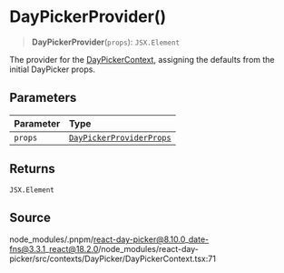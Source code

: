 # DayPickerProvider()

<a id="undefined" name="undefined"></a>

> **DayPickerProvider**(`props`): `JSX.Element`

The provider for the [DayPickerContext](/docs/api/main/variables/DayPickerContext.md), assigning the defaults from the
initial DayPicker props.

## Parameters

| Parameter | Type |
| :------ | :------ |
| `props` | [`DayPickerProviderProps`](/docs/api/main/interfaces/DayPickerProviderProps.md) |

## Returns

`JSX.Element`

## Source

node\_modules/.pnpm/react-day-picker@8.10.0\_date-fns@3.3.1\_react@18.2.0/node\_modules/react-day-picker/src/contexts/DayPicker/DayPickerContext.tsx:71
